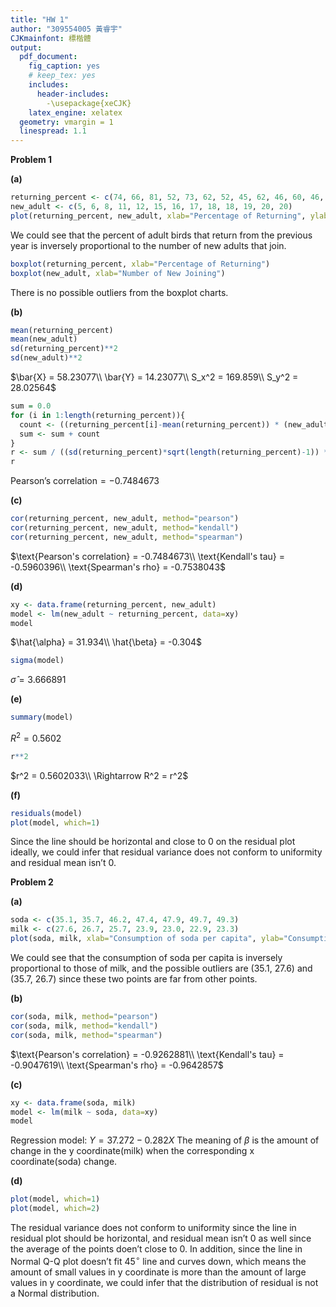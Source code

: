 ```yaml
---
title: "HW 1"
author: "309554005 黃睿宇"
CJKmainfont: 標楷體
output: 
  pdf_document:
    fig_caption: yes
    # keep_tex: yes
    includes:
      header-includes:
        -\usepackage{xeCJK}
    latex_engine: xelatex
  geometry: vmargin = 1
  linespread: 1.1
---
```


**Problem 1**

**(a)**
```r
returning_percent <- c(74, 66, 81, 52, 73, 62, 52, 45, 62, 46, 60, 46, 38)
new_adult <- c(5, 6, 8, 11, 12, 15, 16, 17, 18, 18, 19, 20, 20)
plot(returning_percent, new_adult, xlab="Percentage of Returning", ylab="Number of New Joining")
```
We could see that the percent of adult birds that return from the previous year is inversely proportional to the number of new adults that join.\newline
```r
boxplot(returning_percent, xlab="Percentage of Returning")
boxplot(new_adult, xlab="Number of New Joining")
```
There is no possible outliers from the boxplot charts.\newline\newline


**(b)**
```r
mean(returning_percent)
mean(new_adult)
sd(returning_percent)**2
sd(new_adult)**2
```
$\bar{X} = 58.23077\\
\bar{Y} = 14.23077\\
S_x^2 = 169.859\\
S_y^2 = 28.02564$\newline
```r
sum = 0.0
for (i in 1:length(returning_percent)){
  count <- ((returning_percent[i]-mean(returning_percent)) * (new_adult[i] - mean(new_adult)))
  sum <- sum + count
}
r <- sum / ((sd(returning_percent)*sqrt(length(returning_percent)-1)) * (sd(new_adult)*sqrt(length(new_adult)-1)))
r
```
$\text{Pearson's correlation} = -0.7484673$\newline\newline


**(c)**
```r
cor(returning_percent, new_adult, method="pearson")
cor(returning_percent, new_adult, method="kendall")
cor(returning_percent, new_adult, method="spearman")
```
$\text{Pearson's correlation} = -0.7484673\\
\text{Kendall's tau} = -0.5960396\\
\text{Spearman's rho} = -0.7538043$\newline\newline


**(d)**
```r
xy <- data.frame(returning_percent, new_adult)
model <- lm(new_adult ~ returning_percent, data=xy)
model
```
$\hat{\alpha} = 31.934\\
\hat{\beta} = -0.304$\newline
```r
sigma(model)
```
$\hat{\sigma} = 3.666891$\newline\newline


**(e)**
```r
summary(model)
```
$R^2 = 0.5602$\newline
```r
r**2
```
$r^2 = 0.5602033\\
\Rightarrow R^2 = r^2$\newline\newline


**(f)**
```r
residuals(model)
plot(model, which=1)
```
Since the line should be horizontal and close to 0 on the residual plot ideally, we could infer that residual variance does not conform to uniformity and residual mean isn't 0.\newline\newline


**Problem 2**

**(a)**
```r
soda <- c(35.1, 35.7, 46.2, 47.4, 47.9, 49.7, 49.3)
milk <- c(27.6, 26.7, 25.7, 23.9, 23.0, 22.9, 23.3)
plot(soda, milk, xlab="Consumption of soda per capita", ylab="Consumption of milk per capita")
```
We could see that the consumption of soda per capita is inversely proportional to those of milk, and the possible outliers are (35.1, 27.6) and (35.7, 26.7) since these two points are far from other points.\newline\newline


**(b)**
```r
cor(soda, milk, method="pearson")
cor(soda, milk, method="kendall")
cor(soda, milk, method="spearman")
```
$\text{Pearson's correlation} = -0.9262881\\
\text{Kendall's tau} = -0.9047619\\
\text{Spearman's rho} = -0.9642857$\newline\newline


**(c)**
```r
xy <- data.frame(soda, milk)
model <- lm(milk ~ soda, data=xy)
model
```
Regression model: $Y = 37.272 - 0.282X$\newline
The meaning of $\beta$ is the amount of change in the y coordinate(milk) when the corresponding x coordinate(soda) change.\newline\newline


**(d)**
```r
plot(model, which=1)
plot(model, which=2)
```
The residual variance does not conform to uniformity since the line in residual plot should be horizontal, and residual mean isn't 0 as well since the average of the points doen't close to 0. In addition, since the line in Normal Q-Q plot doesn't fit $45^{\circ}$ line and curves down, which means the amount of small values in y coordinate is more than the amount of large values in y coordinate, we could infer that the distribution of residual is not a Normal distribution.
